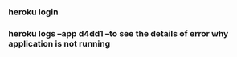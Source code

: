 ### heroku login
### heroku logs --app d4dd1  --to see the details of error why application is not running
